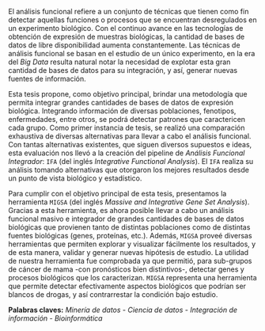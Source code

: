 \par El análisis funcional refiere a un conjunto de técnicas que tienen como fin detectar aquellas funciones o procesos que se encuentran desregulados en un experimento biológico. Con el continuo avance en las tecnologías de obtención de expresión de muestras biológicas, la cantidad de bases de datos de libre disponibilidad aumenta constantemente. Las técnicas de análisis funcional se basan en el estudio de un único experimento, en la era del _Big Data_ resulta natural notar la necesidad de explotar esta gran cantidad de bases de datos para su integración, y así, generar nuevas fuentes de información.

\par Esta tesis propone, como objetivo principal, brindar una metodología que permita integrar grandes cantidades de bases de datos de expresión biológica. Integrando información de diversas poblaciones, fenotipos, enfermedades, entre otros, se podrá detectar patrones que caractericen cada grupo. Como primer instancia de tesis, se realizó una comparación exhaustiva de diversas alternativas para llevar a cabo el análisis funcional. Con tantas alternativas existentes, que siguen diversos supuestos e ideas, esta evaluación nos llevó a la creación del pipeline de _Análisis Funcional Integrador_: `IFA` (del inglés _Integrative Functional Analysis_). El `IFA` realiza su análisis tomando alternativas que otorgaron los mejores resultados desde un punto de vista biológico y estadístico.

\par Para cumplir con el objetivo principal de esta tesis, presentamos la herramienta `MIGSA` (del inglés _Massive and Integrative Gene Set Analysis_). Gracias a esta herramienta, es ahora posible llevar a cabo un análisis funcional masivo e integrador de grandes cantidades de bases de datos biológicas que provienen tanto de distintas poblaciones como de distintas fuentes biológicas (genes, proteínas, etc.). Además, `MIGSA` proveé diversas herramientas que permiten explorar y visualizar fácilmente los resultados, y de esta manera, validar y generar nuevas hipótesis de estudio. La utilidad de nuestra herramienta fue comprobada ya que permitió, para sub-grupos de cáncer de mama -con pronósticos bien distintivos-, detectar genes y procesos biológicos que los caracterizan. `MIGSA` representa una herramienta que permite detectar efectivamente aspectos biológicos que podrían ser blancos de drogas, y así contrarrestar la condición bajo estudio.

**Palabras claves:** _Minería de datos - Ciencia de datos - Integración de información - Bioinformática_